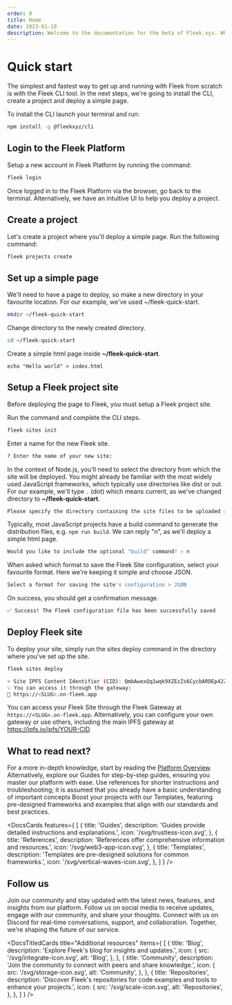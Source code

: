 ```yaml
---
order: 0
title: Home
date: 2023-01-10
description: Welcome to the documentation for the beta of Fleek.xyz. Whether you are an expert or an absolute beginner, you'll find your answers here.
---
```


<DocsHero
  client:load
  title="Fleek Platform documentation"
  description="Kickstart your Fleek journey with our documentation, detailed guides, references, and navigate our platform resources for a deep dive into the technology."
/>

# Quick start

The simplest and fastest way to get up and running with Fleek from scratch is with the Fleek CLI tool. In the next steps, we're going to install the CLI, create a project and deploy a simple page.

To install the CLI launch your terminal and run:

```sh
npm install -g @fleekxyz/cli
```

## Login to the Fleek Platform

Setup a new account in Fleek Platform by running the command:

```sh
fleek login
```

Once logged in to the Fleek Platform via the browser, go back to the terminal. Alternatively, we have an intuitive UI to help you deploy a project.

## Create a project

Let's create a project where you'll deploy a simple page. Run the following command:

```sh
fleek projects create
```

## Set up a simple page

We'll need to have a page to deploy, so make a new directory in your favourite location. For our example, we've used ~/fleek-quick-start.

```sh
mkdir ~/fleek-quick-start
```

Change directory to the newly created directory.

```sh
cd ~/fleek-quick-start
```

Create a simple html page inside **~/fleek-quick-start**.

```
echo "Hello world" > index.html
```

## Setup a Fleek project site

Before deploying the page to Fleek, you must setup a Fleek project site.

Run the command and complete the CLI steps.

```sh
fleek sites init
```

Enter a name for the new Fleek site.

```sh
? Enter the name of your new site:
```

In the context of Node.js, you'll need to select the directory from which the site will be deployed. You might already be familiar with the most widely used JavaScript frameworks, which typically use directories like dist or out. For our example, we'll type `.` (dot) which means current, as we've changed directory to **~/fleek-quick-start**.

```sh
Please specify the directory containing the site files to be uploaded > .
```

Typically, most JavaScript projects have a build command to generate the distribution files, e.g. `npm run build`. We can reply "n", as we'll deploy a simple html page.

```sh
Would you like to include the optional "build" command? › n
```

When asked which format to save the Fleek Site configuration, select your favourite format. Here we're keeping it simple and choose JSON.

```sh
Select a format for saving the site's configuration > JSON
```

On success, you should get a confirmation message.

```sh
✅ Success! The Fleek configuration file has been successfully saved
```

## Deploy Fleek site

To deploy your site, simply run the sites deploy command in the directory where you've set up the site.

```sh
fleek sites deploy
```

```sh
> Site IPFS Content Identifier (CID): QmbAwexQq1wqk9XZEzZs6CycbARDEp42ZRg5tUHp1XW2RQ
💡 You can access it through the gateway:
🔗 https://<SLUG>.on-fleek.app
```

You can access your Fleek Site through the Fleek Gateway at `https://<SLUG>.on-fleek.app`. Alternatively, you can configure your own gateway or use others, including the main IPFS gateway at <a href="https://ipfs.io/ipfs/YOUR-CID">https://ipfs.io/ipfs/YOUR-CID</a>

## What to read next?

For a more in-depth knowledge, start by reading the [Platform Overview](/docs/platform). Alternatively, explore our Guides for step-by-step guides, ensuring you master our platform with ease. Use references for shorter instructions and troubleshooting; it is assumed that you already have a basic understanding of important concepts Boost your projects with our Templates, featuring pre-designed frameworks and examples that align with our standards and best practices.

<DocsCards
  features={
	[
	  {
	    title: 'Guides',
	    description: 'Guides provide detailed instructions and explanations.',
	    icon: '/svg/trustless-icon.svg',
	  },
	  {
	    title: 'References',
	    description: 'References offer comprehensive information and resources.',
	    icon: '/svg/web3-app-icon.svg',
	  },
	  {
	    title: 'Templates',
	    description: 'Templates are pre-designed solutions for common frameworks.',
	    icon: '/svg/vertical-waves-icon.svg',
	  },
	]
  }
/>

## Follow us

Join our community and stay updated with the latest news, features, and insights from our platform. Follow us on social media to receive updates, engage with our community, and share your thoughts. Connect with us on Discord for real-time conversations, support, and collaboration. Together, we're shaping the future of our service.

<DocsTitledCards
  title="Additional resources"
  items={
	[
	 {
	    title: 'Blog',
	    description: 'Explore Fleek\'s blog for insights and updates.',
	    icon: {
	      src: '/svg/integrate-icon.svg',
	      alt: 'Blog',
	    },
	 },
	 {
	    title: 'Community',
	    description: 'Join the community to connect with peers and share knowledge.',
	    icon: {
	      src: '/svg/storage-icon.svg',
	      alt: 'Community',
	    },
	 },
	 {
	    title: 'Repositories',
	    description: 'Discover Fleek\'s repositories for code examples and tools to enhance your projects.',
	    icon: {
	      src: '/svg/scale-icon.svg',
	      alt: 'Repositories',
	    },
	 },
	]
  }
/>
